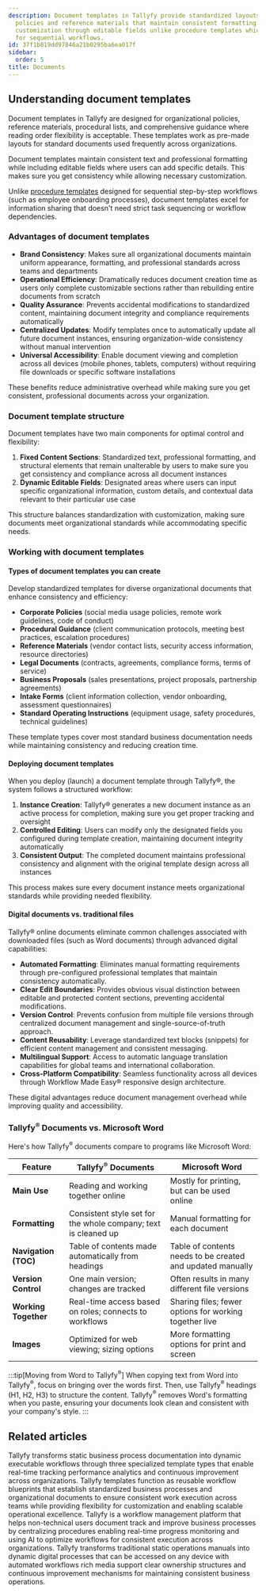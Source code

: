 ```yaml
---
description: Document templates in Tallyfy provide standardized layouts for organizational
  policies and reference materials that maintain consistent formatting while allowing
  customization through editable fields unlike procedure templates which are designed
  for sequential workflows.
id: 37f1b819dd97846a21b0295ba6ea017f
sidebar:
  order: 5
title: Documents
---
```


## Understanding document templates

Document templates in Tallyfy are designed for organizational policies, reference materials, procedural lists, and comprehensive guidance where reading order flexibility is acceptable. These templates work as pre-made layouts for standard documents used frequently across organizations.

Document templates maintain consistent text and professional formatting while including editable fields where users can add specific details. This makes sure you get consistency while allowing necessary customization.

Unlike [procedure templates](/products/pro/documenting/templates/) designed for sequential step-by-step workflows (such as employee onboarding processes), document templates excel for information sharing that doesn't need strict task sequencing or workflow dependencies.

### Advantages of document templates

- **Brand Consistency**: Makes sure all organizational documents maintain uniform appearance, formatting, and professional standards across teams and departments
- **Operational Efficiency**: Dramatically reduces document creation time as users only complete customizable sections rather than rebuilding entire documents from scratch
- **Quality Assurance**: Prevents accidental modifications to standardized content, maintaining document integrity and compliance requirements automatically
- **Centralized Updates**: Modify templates once to automatically update all future document instances, ensuring organization-wide consistency without manual intervention
- **Universal Accessibility**: Enable document viewing and completion across all devices (mobile phones, tablets, computers) without requiring file downloads or specific software installations

These benefits reduce administrative overhead while making sure you get consistent, professional documents across your organization.

### Document template structure

Document templates have two main components for optimal control and flexibility:

1. **Fixed Content Sections**: Standardized text, professional formatting, and structural elements that remain unalterable by users to make sure you get consistency and compliance across all document instances
2. **Dynamic Editable Fields**: Designated areas where users can input specific organizational information, custom details, and contextual data relevant to their particular use case

This structure balances standardization with customization, making sure documents meet organizational standards while accommodating specific needs.

### Working with document templates

#### Types of document templates you can create
Develop standardized templates for diverse organizational documents that enhance consistency and efficiency:
- **Corporate Policies** (social media usage policies, remote work guidelines, code of conduct)
- **Procedural Guidance** (client communication protocols, meeting best practices, escalation procedures)
- **Reference Materials** (vendor contact lists, security access information, resource directories)
- **Legal Documents** (contracts, agreements, compliance forms, terms of service)
- **Business Proposals** (sales presentations, project proposals, partnership agreements)
- **Intake Forms** (client information collection, vendor onboarding, assessment questionnaires)
- **Standard Operating Instructions** (equipment usage, safety procedures, technical guidelines)

These template types cover most standard business documentation needs while maintaining consistency and reducing creation time.

#### Deploying document templates
When you deploy (launch) a document template through Tallyfy®, the system follows a structured workflow:
1. **Instance Creation**: Tallyfy® generates a new document instance as an active process for completion, making sure you get proper tracking and oversight
2. **Controlled Editing**: Users can modify only the designated fields you configured during template creation, maintaining document integrity automatically
3. **Consistent Output**: The completed document maintains professional consistency and alignment with the original template design across all instances

This process makes sure every document instance meets organizational standards while providing needed flexibility.

#### Digital documents vs. traditional files

Tallyfy® online documents eliminate common challenges associated with downloaded files (such as Word documents) through advanced digital capabilities:
- **Automated Formatting**: Eliminates manual formatting requirements through pre-configured professional templates that maintain consistency automatically.
- **Clear Edit Boundaries**: Provides obvious visual distinction between editable and protected content sections, preventing accidental modifications.
- **Version Control**: Prevents confusion from multiple file versions through centralized document management and single-source-of-truth approach.
- **Content Reusability**: Leverage standardized text blocks (snippets) for efficient content management and consistent messaging.
- **Multilingual Support**: Access to automatic language translation capabilities for global teams and international collaboration.
- **Cross-Platform Compatibility**: Seamless functionality across all devices through Workflow Made Easy® responsive design architecture.

These digital advantages reduce document management overhead while improving quality and accessibility.

### Tallyfy<sup>®</sup> Documents vs. Microsoft Word

Here's how Tallyfy<sup>®</sup> documents compare to programs like Microsoft Word:

| Feature | Tallyfy<sup>®</sup> Documents | Microsoft Word |
|---------|-------------------|----------------|
| **Main Use** | Reading and working together online | Mostly for printing, but can be used online |
| **Formatting** | Consistent style set for the whole company; text is cleaned up | Manual formatting for each document |
| **Navigation (TOC)** | Table of contents made automatically from headings | Table of contents needs to be created and updated manually |
| **Version Control** | One main version; changes are tracked | Often results in many different file versions |
| **Working Together** | Real-time access based on roles; connects to workflows | Sharing files; fewer options for working together live |
| **Images** | Optimized for web viewing; sizing options | More formatting options for print and screen |

:::tip[Moving from Word to Tallyfy<sup>®</sup>]
When copying text from Word into Tallyfy<sup>®</sup>, focus on bringing over the words first. Then, use Tallyfy<sup>®</sup> headings (H1, H2, H3) to structure the content. Tallyfy<sup>®</sup> removes Word's formatting when you paste, ensuring your documents look clean and consistent with your company's style.
:::


<PageTree />


## Related articles
<CardGrid>
<LinkTitleCard header="<b>Pro > Essentials</b>" href="/products/pro/documenting/" > Tallyfy transforms static business process documentation into dynamic executable workflows through three specialized template types that enable real-time tracking performance analytics and continuous improvement across organizations. </LinkTitleCard>
<LinkTitleCard header="<b>Documenting > Templates</b>" href="/products/pro/documenting/templates/" > Tallyfy templates function as reusable workflow blueprints that establish standardized business processes and organizational documents to ensure consistent work execution across teams while providing flexibility for customization and enabling scalable operational excellence. </LinkTitleCard>
<LinkTitleCard header="<b>Introduction</b>" href="/products/pro/" > Tallyfy is a workflow management platform that helps non-technical users document track and improve business processes by centralizing procedures enabling real-time progress monitoring and using AI to optimize workflows for consistent execution across organizations. </LinkTitleCard>
<LinkTitleCard header="<b>How To > Build an effective operations manual</b>" href="/products/pro/tutorials/how-to/build-effective-operations-manual/" > Tallyfy transforms traditional static operations manuals into dynamic digital processes that can be accessed on any device with automated workflows rich media support clear ownership structures and continuous improvement mechanisms for maintaining consistent business operations. </LinkTitleCard>
</CardGrid>